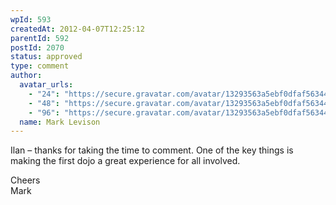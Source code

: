 ```yaml
---
wpId: 593
createdAt: 2012-04-07T12:25:12
parentId: 592
postId: 2070
status: approved
type: comment
author:
  avatar_urls:
    - "24": "https://secure.gravatar.com/avatar/13293563a5ebf0dfaf56344996d77811?s=24&d=mm&r=g"
    - "48": "https://secure.gravatar.com/avatar/13293563a5ebf0dfaf56344996d77811?s=48&d=mm&r=g"
    - "96": "https://secure.gravatar.com/avatar/13293563a5ebf0dfaf56344996d77811?s=96&d=mm&r=g"
  name: Mark Levison
---
```


Ilan – thanks for taking the time to comment. One of the key things is making the first dojo a great experience for all involved.

Cheers  
Mark
